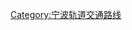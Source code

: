 {{Catnav|頁面分類|各種主題的頁面分類|依中国各省来作的分类|中國各省交通|浙江交通|宁波交通|宁波轨道交通}}
{{catmore}}
{{Commonscat|宁波轨道交通1號線}}

[[Category:宁波轨道交通路线|Category:宁波轨道交通路线]]